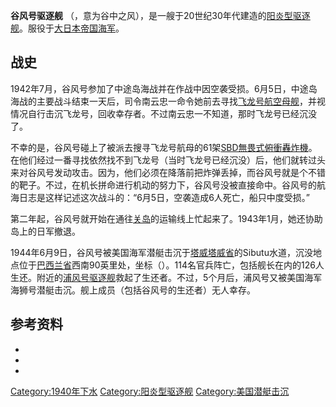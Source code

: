 '''谷风号驱逐舰''' （{{lang-ja|谷風}}，意为谷中之风），是一艘于20世纪30年代建造的[[阳炎型驱逐舰|阳炎型驱逐舰]]。服役于[[大日本帝国海军|大日本帝国海军]]。

== 战史 ==
1942年7月，谷风号参加了中途岛海战并在作战中因空袭受损。6月5日，中途岛海战的主要战斗结束一天后，司令南云忠一命令她前去寻找[[飞龙号航空母舰|飞龙号航空母舰]]，并视情况自行击沉飞龙号，回收幸存者。不过南云忠一不知道，那时飞龙号已经沉没了。

<span>不幸的是，谷风号碰上了被派去搜寻飞龙号航母的61架</span>[[SBD無畏式俯衝轟炸機|SBD無畏式俯衝轟炸機]]。在他们经过一番寻找依然找不到飞龙号（当时飞龙号已经沉没）后，他们就转过头来对谷风号发动攻击。因为，他们必须在降落前把炸弹丢掉，而谷风号就是个不错的靶子。不过，在机长拼命进行机动的努力下，谷风号没被直接命中。谷风号的航海日志是这样记述这次战斗的：“6月5日，空袭造成6人死亡，船只中度受损。”

第二年起，谷风号就开始在通往[[关岛|关岛]]的运输线上忙起来了。1943年1月，她还协助岛上的日军撤退。

1944年6月9日，谷风号被美国海军潜艇击沉于[[塔威塔威省|塔威塔威省]]的Sibutu水道，沉没地点位于[[巴西兰省|巴西兰省]]西南90英里处，坐标（{{Coord|05|42|N|120|41|E}}）。114名官兵阵亡，包括舰长在内的126人生还。附近的[[浦风号驱逐舰|浦风号驱逐舰]]救起了生还者。不过，5个月后，浦风号又被美国海军海狮号潜艇击沉。舰上成员（包括谷风号的生还者）无人幸存。

== 参考资料 ==
* {{Cite book|title=Conway's All the World's Fighting Ships 1922–1946|publisher=Conway Maritime Press|year=1980|isbn=0-85177-146-7|location=Greenwich, UK|editor1-last=Chesneau|editor1-first=Roger}}
* {{Cite book|title=Warships of the Imperial Japanese Navy, 1869–1945|last=Jentschura|first=Hansgeorg|last2=Jung|first2=Dieter|last3=Mickel|first3=Peter|publisher=United States Naval Institute|year=1977|isbn=0-87021-893-X|location=Annapolis, Maryland|lastauthoramp=y}}
* {{Cite book|title=Destroyers of World War 2|last=Whitley|first=M. J.|date=1988|publisher=Naval Institute Press|isbn=0-87021-326-1|location=Annapolis, Maryland}}

[[Category:1940年下水|Category:1940年下水]]
[[Category:阳炎型驱逐舰|Category:阳炎型驱逐舰]]
[[Category:美国潜艇击沉|Category:美国潜艇击沉]]
{{陽炎型驅逐艦}}